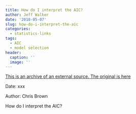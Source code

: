 ```yaml
---
title: How do I interpret the AIC?
author: Jeff Walker
date: '2018-05-07'
slug: how-do-i-interpret-the-aic
categories:
  - statistics-links
tags:
  - AIC
  - model selection
header:
  caption: ''
  image: ''
---
```

[This is an archive of an external source. The original is here](http://www.seascapemodels.org/rstats/2018/04/13/how-to-use-the-AIC.html)

Date: xxx

Author: Chris Brown

How do I interpret the AIC?
